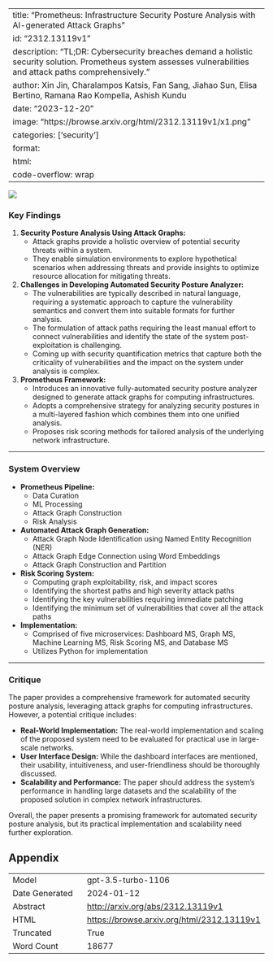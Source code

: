 
---
title: "Prometheus: Infrastructure Security Posture Analysis with AI-generated Attack Graphs"
id: "2312.13119v1"
description: "TL;DR: Cybersecurity breaches demand a holistic security solution. Prometheus system assesses vulnerabilities and attack paths comprehensively."
author: Xin Jin, Charalampos Katsis, Fan Sang, Jiahao Sun, Elisa Bertino, Ramana Rao Kompella, Ashish Kundu
date: "2023-12-20"
image: "https://browse.arxiv.org/html/2312.13119v1/x1.png"
categories: ['security']
format:
  html:
    code-overflow: wrap
---

![](https://browse.arxiv.org/html/2312.13119v1/x1.png)

### Key Findings

1. **Security Posture Analysis Using Attack Graphs:**
   - Attack graphs provide a holistic overview of potential security threats within a system.
   - They enable simulation environments to explore hypothetical scenarios when addressing threats and provide insights to optimize resource allocation for mitigating threats.

2. **Challenges in Developing Automated Security Posture Analyzer:**
   - The vulnerabilities are typically described in natural language, requiring a systematic approach to capture the vulnerability semantics and convert them into suitable formats for further analysis.
   - The formulation of attack paths requiring the least manual effort to connect vulnerabilities and identify the state of the system post-exploitation is challenging.
   - Coming up with security quantification metrics that capture both the criticality of vulnerabilities and the impact on the system under analysis is complex.

3. **Prometheus Framework:**
   - Introduces an innovative fully-automated security posture analyzer designed to generate attack graphs for computing infrastructures.
   - Adopts a comprehensive strategy for analyzing security postures in a multi-layered fashion which combines them into one unified analysis.
   - Proposes risk scoring methods for tailored analysis of the underlying network infrastructure.

---

### System Overview

- **Prometheus Pipeline:**
  - Data Curation
  - ML Processing
  - Attack Graph Construction
  - Risk Analysis

- **Automated Attack Graph Generation:**
  - Attack Graph Node Identification using Named Entity Recognition (NER)
  - Attack Graph Edge Connection using Word Embeddings
  - Attack Graph Construction and Partition

- **Risk Scoring System:**
  - Computing graph exploitability, risk, and impact scores
  - Identifying the shortest paths and high severity attack paths
  - Identifying the key vulnerabilities requiring immediate patching
  - Identifying the minimum set of vulnerabilities that cover all the attack paths

- **Implementation:**
  - Comprised of five microservices: Dashboard MS, Graph MS, Machine Learning MS, Risk Scoring MS, and Database MS
  - Utilizes Python for implementation

---

### Critique

The paper provides a comprehensive framework for automated security posture analysis, leveraging attack graphs for computing infrastructures. However, a potential critique includes:

- **Real-World Implementation:** The real-world implementation and scaling of the proposed system need to be evaluated for practical use in large-scale networks.
- **User Interface Design:** While the dashboard interfaces are mentioned, their usability, intuitiveness, and user-friendliness should be thoroughly discussed.
- **Scalability and Performance:** The paper should address the system's performance in handling large datasets and the scalability of the proposed solution in complex network infrastructures.

Overall, the paper presents a promising framework for automated security posture analysis, but its practical implementation and scalability need further exploration.

## Appendix

|          |          |
|----------|----------|
| Model     | gpt-3.5-turbo-1106       |
| Date Generated     | 2024-01-12       |
| Abstract | [http://arxiv.org/abs/2312.13119v1](http://arxiv.org/abs/2312.13119v1)        |
| HTML     | [https://browse.arxiv.org/html/2312.13119v1](https://browse.arxiv.org/html/2312.13119v1)       |
| Truncated       | True       |
| Word Count       | 18677       |